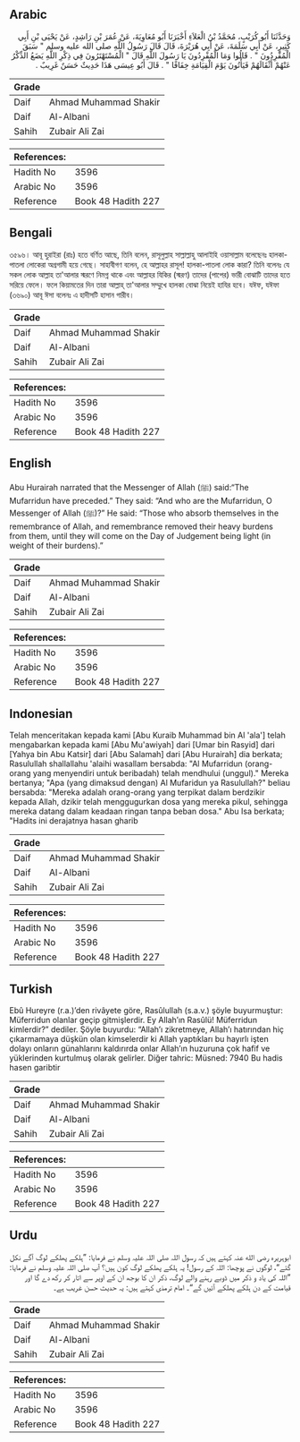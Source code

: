 ## Arabic


<div dir="rtl" lang="ar" style={{fontSize:'larger',backgroundColor:'#f8f9fa',padding:20}}>
وَحَدَّثَنَا أَبُو كُرَيْبٍ، مُحَمَّدُ بْنُ الْعَلاَءِ أَخْبَرَنَا أَبُو مُعَاوِيَةَ، عَنْ عُمَرَ بْنِ رَاشِدٍ، عَنْ يَحْيَى بْنِ أَبِي كَثِيرٍ، عَنْ أَبِي سَلَمَةَ، عَنْ أَبِي هُرَيْرَةَ، قَالَ قَالَ رَسُولُ اللَّهِ صلى الله عليه وسلم ‏"‏ سَبَقَ الْمُفْرِدُونَ ‏"‏ ‏.‏ قَالُوا وَمَا الْمُفْرِدُونَ يَا رَسُولَ اللَّهِ قَالَ ‏"‏ الْمُسْتَهْتَرُونَ فِي ذِكْرِ اللَّهِ يَضَعُ الذِّكْرُ عَنْهُمْ أَثْقَالَهُمْ فَيَأْتُونَ يَوْمَ الْقِيَامَةِ خِفَافًا ‏"‏ ‏.‏ قَالَ أَبُو عِيسَى هَذَا حَدِيثٌ حَسَنٌ غَرِيبٌ ‏.‏
</div>
<div style={{backgroundColor:'#f8f9fa',padding:20, marginBottom: 10}}><table> <thead> <tr> <th>Grade</th> <th></th> </tr> </thead> <tbody> <tr><td>Daif</td><td>Ahmad Muhammad Shakir</td></tr><tr><td>Daif</td><td>Al-Albani</td></tr><tr><td>Sahih</td><td>Zubair Ali Zai</td></tr></tbody></table><table> <thead> <tr> <th>References:</th> <th></th> </tr> </thead> <tbody><tr><td>Hadith No</td><td>3596</td></tr><tr><td>Arabic No</td><td>3596</td></tr><tr><td>Reference</td><td>Book 48 Hadith 227</td></tr></tbody></table></div>

## Bengali


<div dir="ltr" lang="bn" style={{fontSize:'larger',backgroundColor:'#f8f9fa',padding:20}}>
৩৫৯৬। আবূ হুরাইরা (রাঃ) হতে বর্ণিত আছে, তিনি বলেন, রাসূলুল্লাহ সাল্লাল্লাহু আলাইহি ওয়াসাল্লাম বলেছেনঃ হালকা-পাতলা লোকেরা অগ্রগামী হয়ে গেছে। সাহাবীগণ বলেন, হে আল্লাহর রাসূল! হালকা-পাতলা লোক কারা? তিনি বলেনঃ যে সকল লোক আল্লাহ তা'আলার স্মরণে নিমগ্ন থাকে এবং আল্লাহর যিকির (স্মরণ) তাদের (পাপের) ভারী বোঝাটি তাদের হতে সরিয়ে ফেলে। ফলে কিয়ামতের দিন তারা আল্লাহ্ তা'আলার সম্মুখে হালকা বোঝা নিয়েই হাযির হবে। যঈফ, যঈফা (৩৬৯০) আবূ ঈসা বলেনঃ এ হাদীসটি হাসান গারীব।
</div>
<div style={{backgroundColor:'#f8f9fa',padding:20, marginBottom: 10}}><table> <thead> <tr> <th>Grade</th> <th></th> </tr> </thead> <tbody> <tr><td>Daif</td><td>Ahmad Muhammad Shakir</td></tr><tr><td>Daif</td><td>Al-Albani</td></tr><tr><td>Sahih</td><td>Zubair Ali Zai</td></tr></tbody></table><table> <thead> <tr> <th>References:</th> <th></th> </tr> </thead> <tbody><tr><td>Hadith No</td><td>3596</td></tr><tr><td>Arabic No</td><td>3596</td></tr><tr><td>Reference</td><td>Book 48 Hadith 227</td></tr></tbody></table></div>

## English


<div dir="ltr" lang="en" style={{fontSize:'larger',backgroundColor:'#f8f9fa',padding:20}}>
Abu Hurairah narrated that the Messenger of Allah (ﷺ) said:“The Mufarridun have preceded.” They said: “And who are the Mufarridun, O Messenger of Allah (ﷺ)?” He said: “Those who absorb themselves in the remembrance of Allah, and remembrance removed their heavy burdens from them, until they will come on the Day of Judgement being light (in weight of their burdens).”
</div>
<div style={{backgroundColor:'#f8f9fa',padding:20, marginBottom: 10}}><table> <thead> <tr> <th>Grade</th> <th></th> </tr> </thead> <tbody> <tr><td>Daif</td><td>Ahmad Muhammad Shakir</td></tr><tr><td>Daif</td><td>Al-Albani</td></tr><tr><td>Sahih</td><td>Zubair Ali Zai</td></tr></tbody></table><table> <thead> <tr> <th>References:</th> <th></th> </tr> </thead> <tbody><tr><td>Hadith No</td><td>3596</td></tr><tr><td>Arabic No</td><td>3596</td></tr><tr><td>Reference</td><td>Book 48 Hadith 227</td></tr></tbody></table></div>

## Indonesian


<div dir="ltr" lang="id" style={{fontSize:'larger',backgroundColor:'#f8f9fa',padding:20}}>
Telah menceritakan kepada kami [Abu Kuraib Muhammad bin Al 'ala'] telah mengabarkan kepada kami [Abu Mu'awiyah] dari [Umar bin Rasyid] dari [Yahya bin Abu Katsir] dari [Abu Salamah] dari [Abu Hurairah] dia berkata; Rasulullah shallallahu 'alaihi wasallam bersabda: "Al Mufarridun (orang-orang yang menyendiri untuk beribadah) telah mendhului (unggul)." Mereka bertanya; "Apa (yang dimaksud dengan) Al Mufaridun ya Rasulullah?" beliau bersabda: "Mereka adalah orang-orang yang terpikat dalam berdzikir kepada Allah, dzikir telah menggugurkan dosa yang mereka pikul, sehingga mereka datang dalam keadaan ringan tanpa beban dosa." Abu Isa berkata; "Hadits ini derajatnya hasan gharib
</div>
<div style={{backgroundColor:'#f8f9fa',padding:20, marginBottom: 10}}><table> <thead> <tr> <th>Grade</th> <th></th> </tr> </thead> <tbody> <tr><td>Daif</td><td>Ahmad Muhammad Shakir</td></tr><tr><td>Daif</td><td>Al-Albani</td></tr><tr><td>Sahih</td><td>Zubair Ali Zai</td></tr></tbody></table><table> <thead> <tr> <th>References:</th> <th></th> </tr> </thead> <tbody><tr><td>Hadith No</td><td>3596</td></tr><tr><td>Arabic No</td><td>3596</td></tr><tr><td>Reference</td><td>Book 48 Hadith 227</td></tr></tbody></table></div>

## Turkish


<div dir="ltr" lang="tr" style={{fontSize:'larger',backgroundColor:'#f8f9fa',padding:20}}>
Ebû Hureyre (r.a.)’den rivâyete göre, Rasûlullah (s.a.v.) şöyle buyurmuştur: Müferridun olanlar geçip gitmişlerdir. Ey Allah’ın Rasûlü! Müferridun kimlerdir?” dediler. Şöyle buyurdu: “Allah’ı zikretmeye, Allah’ı hatırından hiç çıkarmamaya düşkün olan kimselerdir ki Allah yaptıkları bu hayırlı işten dolayı onların günahlarını kaldırırda onlar Allah’ın huzuruna çok hafif ve yüklerinden kurtulmuş olarak gelirler. Diğer tahric: Müsned: 7940 Bu hadis hasen garibtir
</div>
<div style={{backgroundColor:'#f8f9fa',padding:20, marginBottom: 10}}><table> <thead> <tr> <th>Grade</th> <th></th> </tr> </thead> <tbody> <tr><td>Daif</td><td>Ahmad Muhammad Shakir</td></tr><tr><td>Daif</td><td>Al-Albani</td></tr><tr><td>Sahih</td><td>Zubair Ali Zai</td></tr></tbody></table><table> <thead> <tr> <th>References:</th> <th></th> </tr> </thead> <tbody><tr><td>Hadith No</td><td>3596</td></tr><tr><td>Arabic No</td><td>3596</td></tr><tr><td>Reference</td><td>Book 48 Hadith 227</td></tr></tbody></table></div>

## Urdu


<div dir="rtl" lang="ur" style={{fontSize:'larger',backgroundColor:'#f8f9fa',padding:20}}>
ابوہریرہ رضی الله عنہ کہتے ہیں کہ رسول اللہ صلی اللہ علیہ وسلم نے فرمایا: ”ہلکے پھلکے لوگ آگے نکل گئے“، لوگوں نے پوچھا: اللہ کے رسول! یہ ہلکے پھلکے لوگ کون ہیں؟ آپ صلی اللہ علیہ وسلم نے فرمایا: ”اللہ کی یاد و ذکر میں ڈوبے رہنے والے لوگ، ذکر ان کا بوجھ ان کے اوپر سے اتار کر رکھ دے گا اور قیامت کے دن ہلکے پھلکے آئیں گے“۔ امام ترمذی کہتے ہیں: یہ حدیث حسن غریب ہے۔
</div>
<div style={{backgroundColor:'#f8f9fa',padding:20, marginBottom: 10}}><table> <thead> <tr> <th>Grade</th> <th></th> </tr> </thead> <tbody> <tr><td>Daif</td><td>Ahmad Muhammad Shakir</td></tr><tr><td>Daif</td><td>Al-Albani</td></tr><tr><td>Sahih</td><td>Zubair Ali Zai</td></tr></tbody></table><table> <thead> <tr> <th>References:</th> <th></th> </tr> </thead> <tbody><tr><td>Hadith No</td><td>3596</td></tr><tr><td>Arabic No</td><td>3596</td></tr><tr><td>Reference</td><td>Book 48 Hadith 227</td></tr></tbody></table></div>